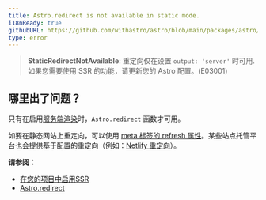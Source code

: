 ```yaml
---
title: Astro.redirect is not available in static mode.
i18nReady: true
githubURL: https://github.com/withastro/astro/blob/main/packages/astro/src/core/errors/errors-data.ts
type: error
---
```


> **StaticRedirectNotAvailable**: 重定向仅在设置 `output: 'server'` 时可用. 如果您需要使用 SSR 的功能，请更新您的 Astro 配置。(E03001)

## 哪里出了问题？
只有在启用[服务端渲染](/zh-cn/guides/server-side-rendering/)时，`Astro.redirect` 函数才可用。

如要在静态网站上重定向，可以使用 [meta 标签的 refresh 属性](https://developer.mozilla.org/zh-CN/docs/Web/HTML/Element/meta)。某些站点托管平台也会提供基于配置的重定向（例如：[Netlify 重定向](https://docs.netlify.com/routing/redirects/)）。

**请参阅：**
-  [在您的项目中启用SSR](/zh-cn/guides/server-side-rendering/#启用-ssr)
-  [Astro.redirect](/zh-cn/guides/server-side-rendering/#astroredirect)


